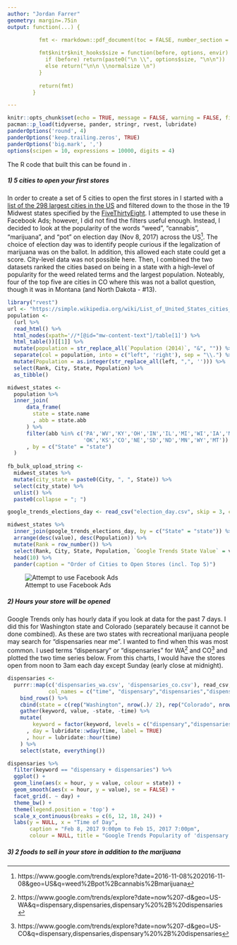 ```yaml
---
author: "Jordan Farrer"
geometry: margin=.75in
output: function(...) {

          fmt <- rmarkdown::pdf_document(toc = FALSE, number_section = FALSE, df_print = 'kable',...)
        
          fmt$knitr$knit_hooks$size = function(before, options, envir) {
            if (before) return(paste0("\n \\", options$size, "\n\n"))
            else return("\n\n \\normalsize \n")
          }
        
          return(fmt)
        }

---
```


```r
knitr::opts_chunk$set(echo = TRUE, message = FALSE, warning = FALSE, fig.align = 'center', size = 'small')
pacman::p_load(tidyverse, pander, stringr, rvest, lubridate)
panderOptions('round', 4)
panderOptions('keep.trailing.zeros', TRUE)
panderOptions('big.mark', ',')
options(scipen = 10, expressions = 10000, digits = 4)
```

The R code that built this can be found in []().

##### 1) 5 cities to open your first stores 

In order to create a set of 5 cities to open the first stores in I started with a [list of the 298 largest cities in the US](https://simple.wikipedia.org/wiki/List_of_United_States_cities_by_population) and filtered down to the those in the 19 Midwest states specified by the [FiveThirtyEight](https://fivethirtyeight.com/datalab/what-states-are-in-the-midwest/). I attempted to use these in Facebook Ads; however, I did not find the filters useful enough. Instead, I decided to look at the popularity of the words "weed", "cannabis", "marijuana", and "pot" on election day (Nov 8, 2017) across the US[^1]. The choice of election day was to identify people curious if the legalization of marijuana was on the ballot. In addition, this allowed each state could get a score. City-level data was not possible here. Then, I combined the two datasets ranked the cities based on being in a state with a high-level of popularity for the weed related terms and the largest population. Noteably, four of the top five are cities in CO where this was not a ballot question, though it was in Montana (and North Dakota - #13). 

```r
library("rvest")
url <- "https://simple.wikipedia.org/wiki/List_of_United_States_cities_by_population"
population <- 
  (url %>%
  read_html() %>%
  html_nodes(xpath='//*[@id="mw-content-text"]/table[1]') %>%
  html_table())[[1]] %>%
  mutate(population = str_replace_all(`Population (2014)`, "&", "")) %>%
  separate(col = population, into = c("left", 'right'), sep = "\\.") %>%
  mutate(Population = as.integer(str_replace_all(left, ",", ''))) %>%
  select(Rank, City, State, Population) %>%
  as_tibble()

midwest_states <-
  population %>%
  inner_join(
      data_frame(
        state = state.name
        , abb = state.abb
      ) %>%
      filter(abb %in% c('PA','WV','KY','OH','IN','IL','MI','WI','IA','MO',
                        'OK','KS','CO','NE','SD','ND','MN','WY','MT'))
      , by = c("State" = "state")
  )
  
fb_bulk_upload_string <-   
  midwest_states %>%
  mutate(city_state = paste0(City, ", ", State)) %>%
  select(city_state) %>%
  unlist() %>%
  paste0(collapse = "; ")

google_trends_elections_day <- read_csv("election_day.csv", skip = 3, col_names = c("state", "value"))

midwest_states %>%
  inner_join(google_trends_elections_day, by = c("State" = "state")) %>%
  arrange(desc(value), desc(Population)) %>%
  mutate(Rank = row_number()) %>%
  select(Rank, City, State, Population, `Google Trends State Value` = value) %>%
  head(10) %>%
  pander(caption = "Order of Cities to Open Stores (incl. Top 5)")
```

![Attempt to use Facebook Ads](fb_ads.png)

##### 2) Hours your store will be opened

Google Trends only has hourly data if you look at data for the past 7 days. I did this for Washington state and Colorado (separately because it cannot be done combined). As these are two states with recreational marijuana people may search for "dispensaries near me". I wanted to find when this was most common. I used terms "dispensary" or "dispensaries" for WA[^2] and CO[^3] and plotted the two time series below. From this charts, I would have the stores open from noon to 3am each day except Sunday (early close at midnight). 

```r
dispensaries <- 
  purrr::map(c('dispensaries_wa.csv', 'dispensaries_co.csv'), read_csv, skip = 3, 
             col_names = c("time", "dispensary","dispensaries","dispensary + dispensaries")) %>% 
    bind_rows() %>%
    cbind(state = c(rep("Washington", nrow(.)/ 2), rep("Colorado", nrow(.)/ 2))) %>%
    gather(keyword, value, -state, -time) %>%
    mutate(
        keyword = factor(keyword, levels = c("dispensary","dispensaries","dispensary + dispensaries"))
      , day = lubridate::wday(time, label = TRUE)
      , hour = lubridate::hour(time)
    ) %>%
    select(state, everything())

dispensaries %>%
  filter(keyword == "dispensary + dispensaries") %>%
  ggplot() +
  geom_line(aes(x = hour, y = value, colour = state)) +
  geom_smooth(aes(x = hour, y = value), se = FALSE) +
  facet_grid(. ~ day) +
  theme_bw() + 
  theme(legend.position = 'top') +
  scale_x_continuous(breaks = c(6, 12, 18, 24)) +
  labs(y = NULL, x = "Time of Day", 
       caption = "Feb 8, 2017 9:00pm to Feb 15, 2017 7:00pm",
       colour = NULL, title = "Google Trends Popularity of 'dispensary or dispensaries'")
```


##### 3) 2 foods to sell in your store in addition to the marijuana


[^1]: https://www.google.com/trends/explore?date=2016-11-08%202016-11-08&geo=US&q=weed%2Bpot%2Bcannabis%2Bmarijuana
[^2]: https://www.google.com/trends/explore?date=now%207-d&geo=US-WA&q=dispensary,dispensaries,dispensary%20%2B%20dispensaries
[^3]: https://www.google.com/trends/explore?date=now%207-d&geo=US-CO&q=dispensary,dispensaries,dispensary%20%2B%20dispensaries 

